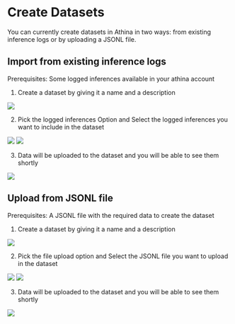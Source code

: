 # Create Datasets

You can currently create datasets in Athina in two ways: from existing inference logs or by uploading a JSONL file.

## Import from existing inference logs
Prerequisites:
Some logged inferences available in your athina account

1. Create a dataset by giving it a name and a description
<img src="/create-dataset.png" />

2. Pick the logged inferences Option and Select the logged inferences you want to include in the dataset
<img src="/create-from-logged-inferences.png" />
<img src="/select-logged-inference.png" />

3. Data will be uploaded to the dataset and you will be able to see them shortly
<img src="/dataset-with-data.png" />

## Upload from JSONL file
Prerequisites:
A JSONL file with the required data to create the dataset

1. Create a dataset by giving it a name and a description
<img src="/create-dataset.png" />

2. Pick the file upload option and Select the JSONL file you want to upload in the dataset
<img src="/create-from-file-upload.png" />
<img src="/select-the-jsonl-file.png" />

3. Data will be uploaded to the dataset and you will be able to see them shortly
<img src="/dataset-with-data.png" />
